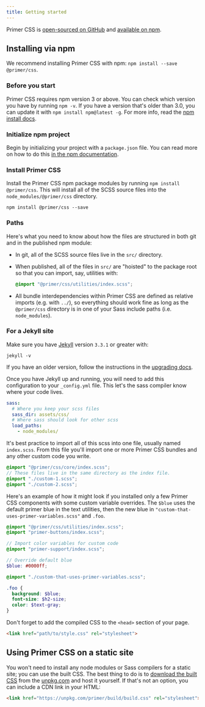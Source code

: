 ```yaml
---
title: Getting started
---
```


Primer CSS is [open-sourced on GitHub](https://github.com/primer/primer) and [available on npm](https://www.npmjs.com/package/primer).

## Installing via npm

We recommend installing Primer CSS with npm: `npm install --save @primer/css`.

### Before you start

Primer CSS requires npm version 3 or above. You can check which version you have by running `npm -v`. If you have a version that's older than 3.0, you can update it with `npm install npm@latest -g`. For more info, read the [npm install docs](https://docs.npmjs.com/getting-started/installing-node).

### Initialize npm project

Begin by initializing your project with a `package.json` file. You can read more on how to do this [in the npm documentation](https://docs.npmjs.com/getting-started/using-a-package.json#creating-a-packagejson).

### Install Primer CSS

Install the Primer CSS npm package modules by running `npm install @primer/css`. This will install all of the SCSS source files into the `node_modules/@primer/css` directory.

```
npm install @primer/css --save
```

### Paths
Here's what you need to know about how the files are structured in both git and in the published npm module:

* In git, all of the SCSS source files live in the `src/` directory.
* When published, all of the files in `src/` are "hoisted" to the package root so that you can import, say, utilities with:

    ```scss
    @import "@primer/css/utilities/index.scss";
    ```

* All bundle interdependencies within Primer CSS are defined as relative imports (e.g. with `../`), so everything should work fine as long as the `@primer/css` directory is in one of your Sass include paths (i.e. `node_modules`).


### For a Jekyll site

Make sure you have [Jekyll](https://jekyllrb.com/) version `3.3.1` or greater with:

```
jekyll -v
```

If you have an older version, follow the instructions in the [upgrading docs](https://jekyllrb.com/docs/upgrading/).

Once you have Jekyll up and running, you will need to add this configuration to your `_config.yml` file. This let's the sass compiler know where your code lives.

```yml
sass:
  # Where you keep your scss files
  sass_dir: assets/css/
  # Where sass should look for other scss
  load_paths:
    - node_modules/
```

It's best practice to import all of this scss into one file, usually named `index.scss`. From this file you'll import one or more Primer CSS bundles and any other custom code you write.

```scss
@import "@primer/css/core/index.scss";
// These files live in the same directory as the index file.
@import "./custom-1.scss";
@import "./custom-2.scss";
```

Here's an example of how it might look if you installed only a few Primer CSS components with some custom variable overrides. The `$blue` uses the default primer blue in the text utilities, then the new blue in `"custom-that-uses-primer-variables.scss"` and `.foo`.

```scss
@import "@primer/css/utilities/index.scss";
@import "primer-buttons/index.scss";

// Import color variables for custom code
@import "primer-support/index.scss";

// Override default blue
$blue: #0000ff;

@import "./custom-that-uses-primer-variables.scss";

.foo {
  background: $blue;
  font-size: $h2-size;
  color: $text-gray;
}
```

Don't forget to add the compiled CSS to the `<head>` section of your page.

```html
<link href="path/to/style.css" rel="stylesheet">
```

## Using Primer CSS on a static site

You won't need to install any node modules or Sass compilers for a static site; you can use the built CSS. The best thing to do is to [download the built CSS](https://unpkg.com/@primer/css/dist/primer.css) from the [unpkg.com](https://unpkg.com) and host it yourself. If that's not an option, you can include a CDN link in your HTML:

```html
<link href="https://unpkg.com/primer/build/build.css" rel="stylesheet">
```
